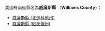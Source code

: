 美國有兩個縣名為'''威廉斯縣''' （'''Williams County'''）：
* [[威廉斯縣_(北達科他州)|威廉斯縣 (北達科他州)]]
* [[威廉斯縣_(俄亥俄州)|威廉斯縣 (俄亥俄州)]]
{{disambig|W威廉斯縣|Cat=四字县名消歧义}}